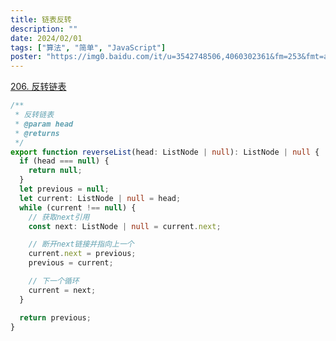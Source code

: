 ```yaml
---
title: 链表反转
description: ""
date: 2024/02/01
tags: ["算法", "简单", "JavaScript"]
poster: "https://img0.baidu.com/it/u=3542748506,4060302361&fm=253&fmt=auto&app=138&f=JPEG?w=800&h=500"
---
```


[206. 反转链表](https://leetcode.cn/problems/reverse-linked-list/)

```typescript
/**
 * 反转链表
 * @param head
 * @returns
 */
export function reverseList(head: ListNode | null): ListNode | null {
  if (head === null) {
    return null;
  }
  let previous = null;
  let current: ListNode | null = head;
  while (current !== null) {
    // 获取next引用
    const next: ListNode | null = current.next;

    // 断开next链接并指向上一个
    current.next = previous;
    previous = current;

    // 下一个循环
    current = next;
  }

  return previous;
}
```
